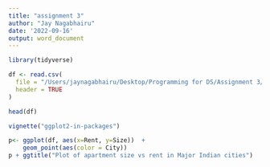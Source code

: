```yaml
---
title: "assignment 3"
author: "Jay Nagabhairu"
date: '2022-09-16'
output: word_document
---
```

```r
library(tidyverse)

```

```r
df <- read.csv(
  file = "/Users/jaynagabhairu/Desktop/Programming for DS/Assignment 3/House_Rent_Dataset.csv",
  header = TRUE
)
```

```r
head(df)
```

```r
vignette("ggplot2-in-packages")
```

```r
p<- ggplot(df, aes(x=Rent, y=Size))  +
    geom_point(aes(color = City))
p + ggtitle("Plot of apartment size vs rent in Major Indian cities")
```
